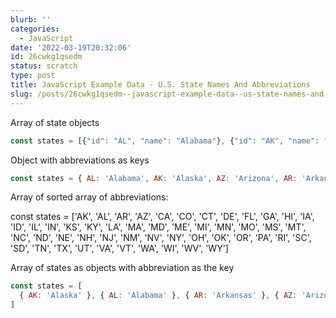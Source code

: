 ```yaml
---
blurb: ''
categories:
  - JavaScript
date: '2022-03-19T20:32:06'
id: 26cwkg1qsedm
status: scratch
type: post
title: JavaScript Example Data - U.S. State Names And Abbreviations
slug: /posts/26cwkg1qsedm--javascript-example-data--us-state-names-and-abbreviations
---
```



Array of state objects 

```javascript
const states = [{"id": "AL", "name": "Alabama"}, {"id": "AK", "name": "Alaska"}, {"id": "AZ", "name": "Arizona"}, {"id": "AR", "name": "Arkansas"}, {"id": "CA", "name": "California"}, {"id": "CO", "name": "Colorado"}, {"id": "CT", "name": "Connecticut"}, {"id": "DE", "name": "Delaware"}, {"id": "FL", "name": "Florida"}, {"id": "GA", "name": "Georgia"}, {"id": "HI", "name": "Hawaii"}, {"id": "ID", "name": "Idaho"}, {"id": "IL", "name": "Illinois"}, {"id": "IN", "name": "Indiana"}, {"id": "IA", "name": "Iowa"}, {"id": "KS", "name": "Kansas"}, {"id": "KY", "name": "Kentucky"}, {"id": "LA", "name": "Louisiana"}, {"id": "ME", "name": "Maine"}, {"id": "MD", "name": "Maryland"}, {"id": "MA", "name": "Massachusetts"}, {"id": "MI", "name": "Michigan"}, {"id": "MN", "name": "Minnesota"}, {"id": "MS", "name": "Mississippi"}, {"id": "MO", "name": "Missouri"}, {"id": "MT", "name": "Montana"}, {"id": "NE", "name": "Nebraska"}, {"id": "NV", "name": "Nevada"}, {"id": "NH", "name": "New Hampshire"}, {"id": "NJ", "name": "New Jersey"}, {"id": "NM", "name": "New Mexico"}, {"id": "NY", "name": "New York"}, {"id": "NC", "name": "North Carolina"}, {"id": "ND", "name": "North Dakota"}, {"id": "OH", "name": "Ohio"}, {"id": "OK", "name": "Oklahoma"}, {"id": "OR", "name": "Oregon"}, {"id": "PA", "name": "Pennsylvania"}, {"id": "RI", "name": "Rhode Island"}, {"id": "SC", "name": "South Carolina"}, {"id": "SD", "name": "South Dakota"}, {"id": "TN", "name": "Tennessee"}, {"id": "TX", "name": "Texas"}, {"id": "UT", "name": "Utah"}, {"id": "VT", "name": "Vermont"}, {"id": "VA", "name": "Virginia"}, {"id": "WA", "name": "Washington"}, {"id": "WV", "name": "West Virginia"}, {"id": "WI", "name": "Wisconsin"}, {"id": "WY", "name": "Wyoming"}]
```




Object with abbreviations as keys

```javascript
const states = { AL: 'Alabama', AK: 'Alaska', AZ: 'Arizona', AR: 'Arkansas', CA: 'California', CO: 'Colorado', CT: 'Connecticut', DE: 'Delaware', FL: 'Florida', GA: 'Georgia', HI: 'Hawaii', ID: 'Idaho', IL: 'Illinois', IN: 'Indiana', IA: 'Iowa', KS: 'Kansas', KY: 'Kentucky', LA: 'Louisiana', ME: 'Maine', MD: 'Maryland', MA: 'Massachusetts', MI: 'Michigan', MN: 'Minnesota', MS: 'Mississippi', MO: 'Missouri', MT: 'Montana', NE: 'Nebraska', NV: 'Nevada', NH: 'New Hampshire', NJ: 'New Jersey', NM: 'New Mexico', NY: 'New York', NC: 'North Carolina', ND: 'North Dakota', OH: 'Ohio', OK: 'Oklahoma', OR: 'Oregon', PA: 'Pennsylvania', RI: 'Rhode Island', SC: 'South Carolina', SD: 'South Dakota', TN: 'Tennessee', TX: 'Texas', UT: 'Utah', VT: 'Vermont', VA: 'Virginia', WA: 'Washington', WV: 'West Virginia', WI: 'Wisconsin', WY: 'Wyoming' }
```

Array of sorted array of abbreviations:

const states = ['AK', 'AL', 'AR', 'AZ', 'CA', 'CO', 'CT', 'DE', 'FL', 'GA', 'HI', 'IA', 'ID', 'IL', 'IN', 'KS', 'KY', 'LA', 'MA', 'MD', 'ME', 'MI', 'MN', 'MO', 'MS', 'MT', 'NC', 'ND', 'NE', 'NH', 'NJ', 'NM', 'NV', 'NY', 'OH', 'OK', 'OR', 'PA', 'RI', 'SC', 'SD', 'TN', 'TX', 'UT', 'VA', 'VT', 'WA', 'WI', 'WV', 'WY']


Array of states as objects with abbreviation as the key

```javascript
const states = [
  { AK: 'Alaska' }, { AL: 'Alabama' }, { AR: 'Arkansas' }, { AZ: 'Arizona' }, { CA: 'California' }, { CO: 'Colorado' }, { CT: 'Connecticut' }, { DE: 'Delaware' }, { FL: 'Florida' }, { GA: 'Georgia' }, { HI: 'Hawaii' }, { IA: 'Iowa' }, { ID: 'Idaho' }, { IL: 'Illinois' }, { IN: 'Indiana' }, { KS: 'Kansas' }, { KY: 'Kentucky' }, { LA: 'Louisiana' }, { MA: 'Massachusetts' }, { MD: 'Maryland' }, { ME: 'Maine' }, { MI: 'Michigan' }, { MN: 'Minnesota' }, { MO: 'Missouri' }, { MS: 'Mississippi' }, { MT: 'Montana' }, { NC: 'North Carolina' }, { ND: 'North Dakota' }, { NE: 'Nebraska' }, { NH: 'New Hampshire' }, { NJ: 'New Jersey' }, { NM: 'New Mexico' }, { NV: 'Nevada' }, { NY: 'New York' }, { OH: 'Ohio' }, { OK: 'Oklahoma' }, { OR: 'Oregon' }, { PA: 'Pennsylvania' }, { RI: 'Rhode Island' }, { SC: 'South Carolina' }, { SD: 'South Dakota' }, { TN: 'Tennessee' }, { TX: 'Texas' }, { UT: 'Utah' }, { VA: 'Virginia' }, { VT: 'Vermont' }, { WA: 'Washington' }, { WI: 'Wisconsin' }, { WV: 'West Virginia' }, { WY: 'Wyoming' }
]


